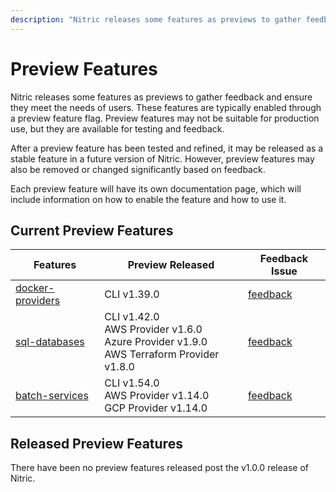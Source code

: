 ```yaml
---
description: "Nitric releases some features as previews to gather feedback, typically they're enabled though a preview feature flag."
---
```


# Preview Features

Nitric releases some features as previews to gather feedback and ensure they meet the needs of users. These features are typically enabled through a preview feature flag. Preview features may not be suitable for production use, but they are available for testing and feedback.

After a preview feature has been tested and refined, it may be released as a stable feature in a future version of Nitric. However, preview features may also be removed or changed significantly based on feedback.

Each preview feature will have its own documentation page, which will include information on how to enable the feature and how to use it.

## Current Preview Features

| Features                                     | Preview Released                                                                                | Feedback Issue                                              |
| -------------------------------------------- | ----------------------------------------------------------------------------------------------- | ----------------------------------------------------------- |
| [docker-providers](/providers/custom/docker) | CLI v1.39.0                                                                                     | [feedback](https://github.com/nitrictech/nitric/issues/605) |
| [sql-databases](/sql)                        | CLI v1.42.0<br/>AWS Provider v1.6.0<br/>Azure Provider v1.9.0<br/>AWS Terraform Provider v1.8.0 | [feedback](https://github.com/nitrictech/nitric/issues/684) |
| [batch-services](/batch)                     | CLI v1.54.0<br/>AWS Provider v1.14.0<br/>GCP Provider v1.14.0                                   | [feedback](https://github.com/nitrictech/nitric/issues/685) |

## Released Preview Features

<Note>
  There have been no preview features released post the v1.0.0 release of
  Nitric.
</Note>

